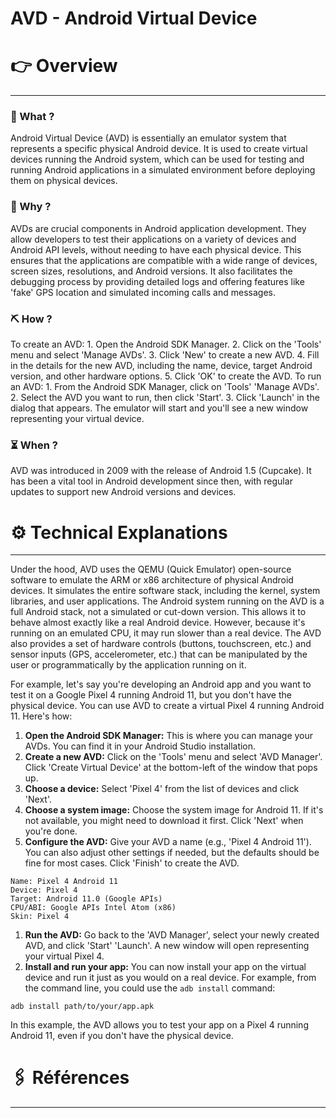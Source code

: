 # AVD - Android Virtual Device


# 👉 Overview

---

### 👀 What ?

Android Virtual Device (AVD) is essentially an emulator system that represents a specific physical Android device. It is used to create virtual devices running the Android system, which can be used for testing and running Android applications in a simulated environment before deploying them on physical devices.


### 🧐 Why ?

AVDs are crucial components in Android application development. They allow developers to test their applications on a variety of devices and Android API levels, without needing to have each physical device. This ensures that the applications are compatible with a wide range of devices, screen sizes, resolutions, and Android versions. It also facilitates the debugging process by providing detailed logs and offering features like 'fake' GPS location and simulated incoming calls and messages.


### ⛏️ How ?

To create an AVD: 1. Open the Android SDK Manager. 2. Click on the 'Tools' menu and select 'Manage AVDs'. 3. Click 'New' to create a new AVD. 4. Fill in the details for the new AVD, including the name, device, target Android version, and other hardware options. 5. Click 'OK' to create the AVD. To run an AVD: 1. From the Android SDK Manager, click on 'Tools' 'Manage AVDs'. 2. Select the AVD you want to run, then click 'Start'. 3. Click 'Launch' in the dialog that appears. The emulator will start and you'll see a new window representing your virtual device.


### ⏳ When ?

AVD was introduced in 2009 with the release of Android 1.5 (Cupcake). It has been a vital tool in Android development since then, with regular updates to support new Android versions and devices.


# ⚙️ Technical Explanations

---

Under the hood, AVD uses the QEMU (Quick Emulator) open-source software to emulate the ARM or x86 architecture of physical Android devices. It simulates the entire software stack, including the kernel, system libraries, and user applications. The Android system running on the AVD is a full Android stack, not a simulated or cut-down version. This allows it to behave almost exactly like a real Android device. However, because it's running on an emulated CPU, it may run slower than a real device. The AVD also provides a set of hardware controls (buttons, touchscreen, etc.) and sensor inputs (GPS, accelerometer, etc.) that can be manipulated by the user or programmatically by the application running on it.

For example, let's say you're developing an Android app and you want to test it on a Google Pixel 4 running Android 11, but you don't have the physical device. You can use AVD to create a virtual Pixel 4 running Android 11. Here's how:

1. **Open the Android SDK Manager:** This is where you can manage your AVDs. You can find it in your Android Studio installation.
2. **Create a new AVD:** Click on the 'Tools' menu and select 'AVD Manager'. Click 'Create Virtual Device' at the bottom-left of the window that pops up.
3. **Choose a device:** Select 'Pixel 4' from the list of devices and click 'Next'.
4. **Choose a system image:** Choose the system image for Android 11. If it's not available, you might need to download it first. Click 'Next' when you're done.
5. **Configure the AVD:** Give your AVD a name (e.g., 'Pixel 4 Android 11'). You can also adjust other settings if needed, but the defaults should be fine for most cases. Click 'Finish' to create the AVD.

```
Name: Pixel 4 Android 11
Device: Pixel 4
Target: Android 11.0 (Google APIs)
CPU/ABI: Google APIs Intel Atom (x86)
Skin: Pixel 4

```

1. **Run the AVD:** Go back to the 'AVD Manager', select your newly created AVD, and click 'Start' 'Launch'. A new window will open representing your virtual Pixel 4.
2. **Install and run your app:** You can now install your app on the virtual device and run it just as you would on a real device. For example, from the command line, you could use the `adb install` command:

```
adb install path/to/your/app.apk

```

In this example, the AVD allows you to test your app on a Pixel 4 running Android 11, even if you don't have the physical device.

# 🖇️ Références

---